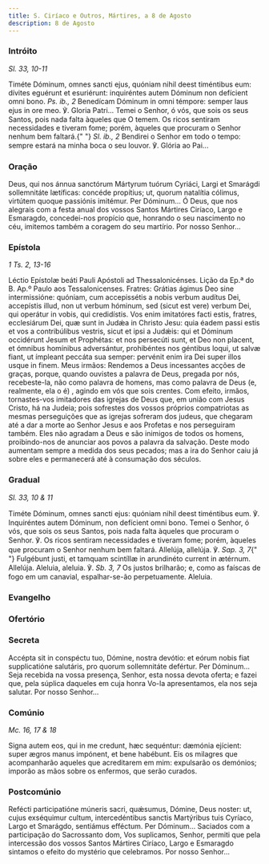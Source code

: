 ```yaml
---
title: S. Ciríaco e Outros, Mártires, a 8 de Agosto
description: 8 de Agosto
---
```


### Intróito

<em>Sl. 33, 10-11</em>

<div class="side-by-side not-content">
  <span>
    Timéte Dóminum, omnes sancti ejus, quóniam nihil deest timéntibus eum:
    dívites eguérunt et esuriérunt: inquiréntes autem Dóminum non defícient omni
    bono. <em>Ps. ib., 2</em> Benedícam Dóminum in omni témpore: semper laus
    ejus in ore meo. ℣. Gloria Patri... Temei o Senhor, ó vós, que sois os seus
    Santos, pois nada falta àqueles que O temem. Os ricos sentiram necessidades
    e tiveram fome; porém, àqueles que procuram o Senhor nenhum bem faltará.{" "}
    <em>Sl. ib., 2</em> Bendirei o Senhor em todo o tempo: sempre estará na
    minha boca o seu louvor. ℣. Glória ao Pai...
  </span>
</div>

### Oração

<div class="side-by-side not-content">
  <span>
    Deus, qui nos ánnua sanctórum Mártyrum tuórum Cyriáci, Largi et Smarágdi
    sollemnitáte lætíficas: concéde propítius; ut, quorum natalítia cólimus,
    virtútem quoque passiónis imitémur. Per Dóminum... Ó Deus, que nos alegrais
    com a festa anual dos vossos Santos Mártires Ciríaco, Largo e Esmaragdo,
    concedei-nos propício que, honrando o seu nascimento no céu, imitemos também
    a coragem do seu martírio. Por nosso Senhor...
  </span>
</div>

### Epístola

<em>1 Ts. 2, 13-16</em>

<div class="side-by-side not-content">
  <span>Léctio Epístolæ beáti Pauli Apóstoli ad Thessalonicénses.</span>
  <span>Lição da Ep.ª do B. Ap.º Paulo aos Tessalonicenses.</span>
  <span>
    Fratres: Grátias ágimus Deo sine intermissióne: quóniam, cum accepissétis a
    nobis verbum audítus Dei, accepístis illud, non ut verbum hóminum, sed
    (sicut est vere) verbum Dei, qui operátur in vobis, qui credidístis. Vos
    enim imitatóres facti estis, fratres, ecclesiárum Dei, quæ sunt in Judǽa in
    Christo Jesu: quia éadem passi estis et vos a contribúlibus vestris, sicut
    et ipsi a Judǽis: qui et Dóminum occidérunt Jesum et Prophétas: et nos
    persecúti sunt, et Deo non placent, et ómnibus homínibus adversántur,
    prohibéntes nos géntibus loqui, ut salvæ fiant, ut ímpleant peccáta sua
    semper: pervénit enim ira Dei super illos usque in finem. Meus irmãos:
    Rendemos a Deus incessantes acções de graças, porque, quando ouvistes a
    palavra de Deus, pregada por nós, recebeste-la, não como palavra de homens,
    mas como palavra de Deus (e, realmente, ela o é) , agindo em vós que sois
    crentes. Com efeito, irmãos, tornastes-vos imitadores das igrejas de Deus
    que, em união com Jesus Cristo, há na Judeia; pois sofrestes dos vossos
    próprios compatriotas as mesmas perseguições que as igrejas sofreram dos
    judeus, que chegaram até a dar a morte ao Senhor Jesus e aos Profetas e nos
    perseguiram também. Eles não agradam a Deus e são inimigos de todos os
    homens, proibindo-nos de anunciar aos povos a palavra da salvação. Deste
    modo aumentam sempre a medida dos seus pecados; mas a ira do Senhor caiu já
    sobre eles e permanecerá até à consumação dos séculos.
  </span>
</div>

### Gradual

<em>Sl. 33, 10 & 11</em>

<div class="side-by-side not-content">
  <span>
    Timéte Dóminum, omnes sancti ejus: quóniam nihil deest timéntibus eum. ℣.
    Inquiréntes autem Dóminum, non defícient omni bono. Temei o Senhor, ó vós,
    que sois os seus Santos, pois nada falta àqueles que procuram o Senhor. ℣.
    Os ricos sentiram necessidades e tiveram fome; porém, àqueles que procuram o
    Senhor nenhum bem faltará. Allelúja, allelúja. ℣. <em>Sap. 3, 7</em>{" "}
    Fulgébunt justi, et tamquam scintíllæ in arundinéto current in ætérnum.
    Allelúja. Aleluia, aleluia. ℣. <em>Sb. 3, 7</em> Os justos brilharão; e,
    como as faíscas de fogo em um canavial, espalhar-se-ão perpetuamente.
    Aleluia.
  </span>
</div>

### Evangelho


<LinkCard
  href="/missal/santos/10martires12-03#evangelho"
  title="S. Francisco Xavier, Confessor"
/>

### Ofertório

<LinkCard
  href="/missal/comum/10martires#ofertório"
  title="Mártires - Missa Sancti tui"
/>

### Secreta

<div class="side-by-side not-content">
  <span>
    Accépta sit in conspéctu tuo, Dómine, nostra devótio: et eórum nobis fiat
    supplicatióne salutáris, pro quorum sollemnitáte defértur. Per Dóminum...
    Seja recebida na vossa presença, Senhor, esta nossa devota oferta; e fazei
    que, pela súplica daqueles em cuja honra Vo-la apresentamos, ela nos seja
    salutar. Por nosso Senhor...
  </span>
</div>

### Comúnio

<em>Mc. 16, 17 & 18</em>

<div class="side-by-side not-content">
  <span>
    Signa autem eos, qui in me credunt, hæc sequéntur: dæmónia ejícient: super
    ægros manus impónent, et bene habébunt. Eis os milagres que acompanharão
    aqueles que acreditarem em mim: expulsarão os demónios; imporão as mãos
    sobre os enfermos, que serão curados.
  </span>
</div>

### Postcomúnio

<div class="side-by-side not-content">
  <span>
    Refécti participatióne múneris sacri, quǽsumus, Dómine, Deus noster: ut,
    cujus exséquimur cultum, intercedéntibus sanctis Martýribus tuis Cyríaco,
    Largo et Smarágdo, sentiámus efféctum. Per Dóminum... Saciados com a
    participação do Sacrossanto dom, Vos suplicamos, Senhor, permiti que pela
    intercessão dos vossos Santos Mártires Ciríaco, Largo e Esmaragdo sintamos o
    efeito do mystério que celebramos. Por nosso Senhor...
  </span>
</div>
